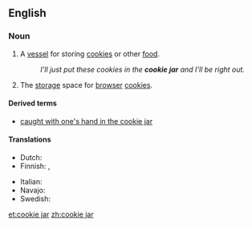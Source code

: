 ==English==

===Noun===
{{wikipedia}}
{{en-noun|head=[[cookie]] [[jar]]}}

# A [[vessel]] for storing [[cookie]]s or other [[food]].
#: ''I'll just put these cookies in the '''cookie jar''' and I'll be right out.''
# {{context|Internet|lang=en}} The [[storage]] space for [[browser]] [[cookie]]s.

====Derived terms====
* [[caught with one's hand in the cookie jar]]

====Translations====
{{trans-top|a vessel for storing food}}
* Dutch: {{t|nl|koekjestrommel}}
* Finnish: {{t|fi|keksipurkki}}, {{t|fi|piparipurkki}}
{{trans-mid}}
* Italian: {{t|it|biscottiera|f}}
* Navajo: {{t|nv|ásaaʼ bááh dáʼákaʼí łikanígíí biiʼ sinilí}}
* Swedish: {{t+|sv|kakburk|c}}
{{trans-bottom}}

[[et:cookie jar]]
[[zh:cookie jar]]